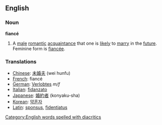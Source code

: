 == English ==
=== Noun ===
'''fiancé'''

# A [[male]] [[romantic]] [[acquaintance]] that one is [[likely]] to [[marry]] in the [[future]]. Feminine form is [[fiancée]].

===Translations===
*[[Chinese]]: [[未婚夫]] (wei hunfu)
*[[French]]: fiancé
*[[German]]: [[Verlobtes]] ''m/f''
*[[Italian]]: [[fidanzato]]
*[[Japanese]]: [[婚約者]] (konyaku-sha)
*[[Korean]]: [[약혼자]]
*[[Latin]]: [[sponsus]], [[fidentiatus]]

[[Category:English words spelled with diacritics]]